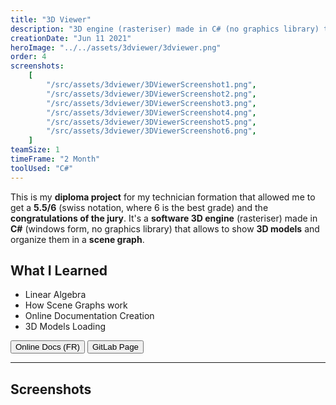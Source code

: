 ```yaml
---
title: "3D Viewer"
description: "3D engine (rasteriser) made in C# (no graphics library) that allows to show models and organize them in a scene graph."
creationDate: "Jun 11 2021"
heroImage: "../../assets/3dviewer/3dviewer.png"
order: 4
screenshots:
    [
        "/src/assets/3dviewer/3DViewerScreenshot1.png",
        "/src/assets/3dviewer/3DViewerScreenshot2.png",
        "/src/assets/3dviewer/3DViewerScreenshot3.png",
        "/src/assets/3dviewer/3DViewerScreenshot4.png",
        "/src/assets/3dviewer/3DViewerScreenshot5.png",
        "/src/assets/3dviewer/3DViewerScreenshot6.png",
    ]
teamSize: 1
timeFrame: "2 Month"
toolUsed: "C#"
---
```



This is my **diploma project** for my technician formation that allowed me to get a **5.5/6** (swiss notation, where 6 is the best grade) and the **congratulations of the jury**.
It's a **software 3D engine** (rasteriser) made in **C#** (windows form, no graphics library) that allows to show **3D models** and organize them in a **scene graph**.

## What I Learned

-   Linear Algebra
-   How Scene Graphs work
-   Online Documentation Creation
-   3D Models Loading

<div class="flex">
	<Button href="https://3dviewer.readthedocs.io/fr/latest/">
		Online Docs (FR)
	</Button>
	<Button href="https://gitlab.com/Stowy/3dviewer">GitLab Page</Button>
</div>

---

## Screenshots


<ScreenshotList screenshots={frontmatter.screenshots} imageClasses="w-full" />
